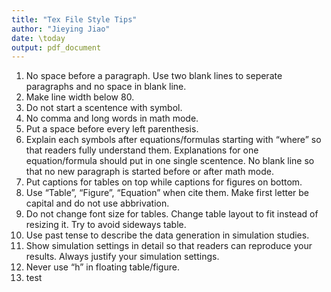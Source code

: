 ```yaml
---
title: "Tex File Style Tips"
author: "Jieying Jiao"
date: \today
output: pdf_document
---
```


1. No space before a paragraph. Use two blank lines to seperate paragraphs and
   no space in blank line.
1. Make line width below 80.
1. Do not start a scentence with symbol.
1. No comma and long words in math mode.
1. Put a space before every left parenthesis.
1. Explain each symbols after equations/formulas starting with "where" so
   that readers fully understand them. Explanations for one equation/formula
   should put in one single scentence. No blank line so that no new paragraph
   is started before or after math mode.
1. Put captions for tables on top while captions for figures on bottom.
1. Use "Table", "Figure", "Equation" when cite them. Make first letter be
   capital and do not use abbrivation.
1. Do not change font size for tables. Change table layout to fit instead
   of resizing it. Try to avoid sideways table.
1. Use past tense to describe the data generation in simulation studies.
1. Show simulation settings in detail so that readers can reproduce your
   results. Always justify your simulation settings.
1. Never use "h" in floating table/figure.
1. test
